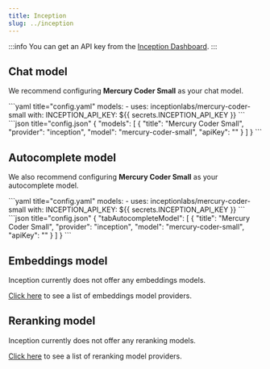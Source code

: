 ```yaml
---
title: Inception
slug: ../inception
---
```



:::info
You can get an API key from the [Inception Dashboard](https://platform.inceptionlabs.ai/dashboard/api-keys).
:::

## Chat model

We recommend configuring **Mercury Coder Small** as your chat model.

<Tabs groupId="config-example">
  <TabItem value="yaml" label="YAML">
  ```yaml title="config.yaml"
  models:
    - uses: inceptionlabs/mercury-coder-small
      with:
        INCEPTION_API_KEY: ${{ secrets.INCEPTION_API_KEY }}
  ```
  </TabItem>
  <TabItem value="json" label="JSON">
  ```json title="config.json"
  {
    "models": [
      {
        "title": "Mercury Coder Small",
        "provider": "inception",
        "model": "mercury-coder-small",
        "apiKey": "<INCEPTION_API_KEY>"
      }
    ]
  }
  ```
  </TabItem>
</Tabs>

## Autocomplete model

We also recommend configuring **Mercury Coder Small** as your autocomplete model.

<Tabs groupId="config-example">
  <TabItem value="yaml" label="YAML">
  ```yaml title="config.yaml"
  models:
    - uses: inceptionlabs/mercury-coder-small
      with:
        INCEPTION_API_KEY: ${{ secrets.INCEPTION_API_KEY }}
  ```
  </TabItem>
  <TabItem value="json" label="JSON">
  ```json title="config.json"
  {
    "tabAutocompleteModel": [
      {
        "title": "Mercury Coder Small",
        "provider": "inception",
        "model": "mercury-coder-small",
        "apiKey": "<INCEPTION_API_KEY>"
      }
    ]
  }
  ```
  </TabItem>
</Tabs>

## Embeddings model

Inception currently does not offer any embeddings models.

[Click here](../../model-roles/embeddings.mdx) to see a list of embeddings model providers.

## Reranking model

Inception currently does not offer any reranking models.

[Click here](../../model-roles/reranking.mdx) to see a list of reranking model providers.
